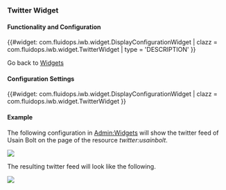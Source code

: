 === Twitter Widget ===

==== Functionality and Configuration ====

{{#widget: com.fluidops.iwb.widget.DisplayConfigurationWidget
| clazz = com.fluidops.iwb.widget.TwitterWidget
| type = 'DESCRIPTION'
}}

Go back to [[Help:Widgets | Widgets ]]

==== Configuration Settings ====

{{#widget: com.fluidops.iwb.widget.DisplayConfigurationWidget
| clazz = com.fluidops.iwb.widget.TwitterWidget
}}

==== Example ====
The following configuration in [[Admin:Widgets]] will show the twitter feed of Usain Bolt on the page of the resource ''twitter:usainbolt''.

<img src="../images/help/twitter_widget_configuration.png" />

The resulting twitter feed will look like the following.

<img src="../images/help/twitterWidget-bolt.png" />